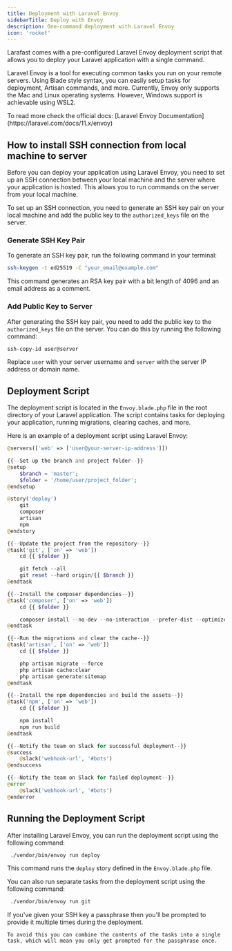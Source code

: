 ```yaml
---
title: Deployment with Laravel Envoy
sidebarTitle: Deploy with Envoy
description: One-command deployment with Laravel Envoy
icon: 'rocket'
---
```


Larafast comes with a pre-configured Laravel Envoy deployment script that allows you to deploy your Laravel application with a single command.

Laravel Envoy is a tool for executing common tasks you run on your remote servers. Using Blade style syntax, you can easily setup tasks for deployment, Artisan commands, and more. Currently, Envoy only supports the Mac and Linux operating systems. However, Windows support is achievable using WSL2.

<Tip>
    To read more check the official docs: [Laravel Envoy Documentation](https://laravel.com/docs/11.x/envoy)
</Tip>

## How to install SSH connection from local machine to server

Before you can deploy your application using Laravel Envoy, you need to set up an SSH connection between your local machine and the server where your application is hosted. This allows you to run commands on the server from your local machine.

To set up an SSH connection, you need to generate an SSH key pair on your local machine and add the public key to the `authorized_keys` file on the server.

### Generate SSH Key Pair

To generate an SSH key pair, run the following command in your terminal:

```bash
ssh-keygen -t ed25519 -C "your_email@example.com"
```

This command generates an RSA key pair with a bit length of 4096 and an email address as a comment.

### Add Public Key to Server

After generating the SSH key pair, you need to add the public key to the `authorized_keys` file on the server. You can do this by running the following command:

```bash
ssh-copy-id user@server
```

Replace `user` with your server username and `server` with the server IP address or domain name.

## Deployment Script

The deployment script is located in the `Envoy.blade.php` file in the root directory of your Laravel application. The script contains tasks for deploying your application, running migrations, clearing caches, and more.

Here is an example of a deployment script using Laravel Envoy:

```php Envoy.blade.php
@servers(['web' => ['user@your-server-ip-address']])

{{--Set up the branch and project folder--}}
@setup
    $branch = 'master';
    $folder = '/home/user/project_folder';
@endsetup

@story('deploy')
    git
    composer
    artisan
    npm
@endstory

{{--Update the project from the repository--}}
@task('git', ['on' => 'web'])
    cd {{ $folder }}

    git fetch --all
    git reset --hard origin/{{ $branch }}
@endtask

{{--Install the composer dependencies--}}
@task('composer', ['on' => 'web'])
    cd {{ $folder }}

    composer install --no-dev --no-interaction --prefer-dist --optimize-autoloader
@endtask

{{--Run the migrations and clear the cache--}}
@task('artisan', ['on' => 'web'])
    cd {{ $folder }}

    php artisan migrate --force
    php artisan cache:clear
    php artisan generate:sitemap
@endtask

{{--Install the npm dependencies and build the assets--}}
@task('npm', ['on' => 'web'])
    cd {{ $folder }}

    npm install
    npm run build
@endtask

{{--Notify the team on Slack for successful deployment--}}
@success
    @slack('webhook-url', '#bots')
@endsuccess

{{--Notify the team on Slack for failed deployment--}}
@error
    @slack('webhook-url', '#bots')
@enderror
```

## Running the Deployment Script


After installing Laravel Envoy, you can run the deployment script using the following command:

```bash
 ./vendor/bin/envoy run deploy
```

This command runs the `deploy` story defined in the `Envoy.blade.php` file.

You can also run separate tasks from the deployment script using the following command:

```bash
 ./vendor/bin/envoy run git
```

<Tip>
    If you've given your SSH key a passphrase then you'll be prompted to provide it multiple times during the deployment.

    To avoid this you can combine the contents of the tasks into a single task, which will mean you only get prompted for the passphrase once.
</Tip>